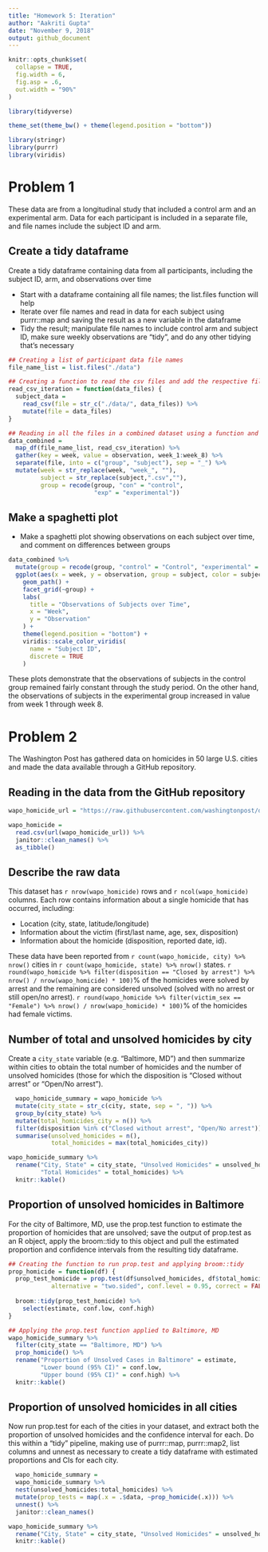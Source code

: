```yaml
---
title: "Homework 5: Iteration"
author: "Aakriti Gupta"
date: "November 9, 2018"
output: github_document
---
```


```r
knitr::opts_chunk$set(
  collapse = TRUE,
  fig.width = 6,
  fig.asp = .6,
  out.width = "90%"
)

library(tidyverse)

theme_set(theme_bw() + theme(legend.position = "bottom"))
```


```r
library(stringr)
library(purrr)
library(viridis)
```

# Problem 1
These data are from a longitudinal study that included a control arm and an experimental arm. Data for each participant is included in a separate file, and file names include the subject ID and arm.

## Create a tidy dataframe 
Create a tidy dataframe containing data from all participants, including the subject ID, arm, and observations over time

* Start with a dataframe containing all file names; the list.files function will help
* Iterate over file names and read in data for each subject using purrr::map and saving the result as a new variable in the dataframe
* Tidy the result; manipulate file names to include control arm and subject ID, make sure weekly observations are “tidy”, and do any other tidying that’s necessary


```r
## Creating a list of participant data file names
file_name_list = list.files("./data")

## Creating a function to read the csv files and add the respective file names
read_csv_iteration = function(data_files) {
  subject_data = 
    read_csv(file = str_c("./data/", data_files)) %>% 
    mutate(file = data_files)
}

## Reading in all the files in a combined dataset using a function and tidying the data
data_combined = 
  map_df(file_name_list, read_csv_iteration) %>% 
  gather(key = week, value = observation, week_1:week_8) %>% 
  separate(file, into = c("group", "subject"), sep = "_") %>% 
  mutate(week = str_replace(week, "week_", ""),
         subject = str_replace(subject,".csv",""),
         group = recode(group, "con" = "control", 
                        "exp" = "experimental"))

```

## Make a spaghetti plot 
* Make a spaghetti plot showing observations on each subject over time, and comment on differences between groups

```r
data_combined %>% 
  mutate(group = recode(group, "control" = "Control", "experimental" = "Experimental")) %>% 
  ggplot(aes(x = week, y = observation, group = subject, color = subject)) + 
    geom_path() + 
    facet_grid(~group) + 
    labs(
      title = "Observations of Subjects over Time",
      x = "Week",
      y = "Observation"
    ) + 
    theme(legend.position = "bottom") +
    viridis::scale_color_viridis(
      name = "Subject ID", 
      discrete = TRUE
    )
```

These plots demonstrate that the observations of subjects in the control group remained fairly constant through the study period. On the other hand, the observations of subjects in the experimental group increased in value from week 1 through week 8.

# Problem 2
The Washington Post has gathered data on homicides in 50 large U.S. cities and made the data available through a GitHub repository.

## Reading in the data from the GitHub repository

```r
wapo_homicide_url = "https://raw.githubusercontent.com/washingtonpost/data-homicides/master/homicide-data.csv"

wapo_homicide = 
  read.csv(url(wapo_homicide_url)) %>% 
  janitor::clean_names() %>% 
  as_tibble()
```

## Describe the raw data
This dataset has `r nrow(wapo_homicide)` rows and `r ncol(wapo_homicide)` columns. Each row contains information about a single homicide that has occurred, including:

* Location (city, state, latitude/longitude) 
* Information about the victim (first/last name, age, sex, disposition)
* Information about the homicide (disposition, reported date, id). 

These data have been reported from `r count(wapo_homicide, city) %>% nrow()` cities in `r count(wapo_homicide, state) %>% nrow()` states. `r round(wapo_homicide %>% filter(disposition == "Closed by arrest") %>% nrow() / nrow(wapo_homicide) * 100)`% of the homicides were solved by arrest and the remaining are considered unsolved (solved with no arrest or still open/no arrest). `r round(wapo_homicide %>% filter(victim_sex == "Female") %>% nrow() / nrow(wapo_homicide) * 100)`% of the homicides had female victims. 

## Number of total and unsolved homicides by city
Create a `city_state` variable (e.g. “Baltimore, MD”) and then summarize within cities to obtain the total number of homicides and the number of unsolved homicides (those for which the disposition is “Closed without arrest” or “Open/No arrest”).

```r
  wapo_homicide_summary = wapo_homicide %>% 
  mutate(city_state = str_c(city, state, sep = ", ")) %>% 
  group_by(city_state) %>% 
  mutate(total_homicides_city = n()) %>% 
  filter(disposition %in% c("Closed without arrest", "Open/No arrest")) %>% 
  summarise(unsolved_homicides = n(),
            total_homicides = max(total_homicides_city)) 

wapo_homicide_summary %>% 
  rename("City, State" = city_state, "Unsolved Homicides" = unsolved_homicides, 
         "Total Homicides" = total_homicides) %>% 
  knitr::kable()
```

## Proportion of unsolved homicides in Baltimore

For the city of Baltimore, MD, use the prop.test function to estimate the proportion of homicides that are unsolved; save the output of prop.test as an R object, apply the broom::tidy to this object and pull the estimated proportion and confidence intervals from the resulting tidy dataframe.


```r
## Creating the function to run prop.test and applying broom::tidy
prop_homicide = function(df) {
  prop_test_homicide = prop.test(df$unsolved_homicides, df$total_homicides, 
            alternative = "two.sided", conf.level = 0.95, correct = FALSE)
  
  broom::tidy(prop_test_homicide) %>% 
    select(estimate, conf.low, conf.high)
}

## Applying the prop.test function applied to Baltimore, MD
wapo_homicide_summary %>% 
  filter(city_state == "Baltimore, MD") %>% 
  prop_homicide() %>% 
  rename("Proportion of Unsolved Cases in Baltimore" = estimate, 
         "Lower bound (95% CI)" = conf.low, 
         "Upper bound (95% CI)" = conf.high) %>% 
  knitr::kable()
```

## Proportion of unsolved homicides in all cities
Now run prop.test for each of the cities in your dataset, and extract both the proportion of unsolved homicides and the confidence interval for each. Do this within a “tidy” pipeline, making use of purrr::map, purrr::map2, list columns and  unnest as necessary to create a tidy dataframe with estimated proportions and CIs for each city.

```r
  wapo_homicide_summary = 
  wapo_homicide_summary %>% 
  nest(unsolved_homicides:total_homicides) %>% 
  mutate(prop_tests = map(.x = .$data, ~prop_homicide(.x))) %>% 
  unnest() %>% 
  janitor::clean_names()

wapo_homicide_summary %>% 
  rename("City, State" = city_state, "Unsolved Homicides" = unsolved_homicides, "Total Homicides" = total_homicides, "Proportion of Unsolved Cases in Baltimore" = estimate, "Lower bound (95% CI)" = conf_low, "Upper bound (95% CI)" = conf_high) %>% 
  knitr::kable()
```

